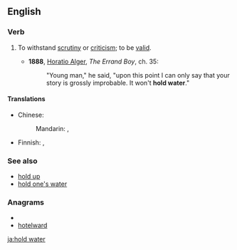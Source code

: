 ==English==

===Verb===
{{infl|en|verb|head=[[to]] [[hold]] [[water]]}}

# {{idiom}} To withstand [[scrutiny]] or [[criticism]]; to be [[valid]].
#* '''1888''', [[w:Horatio Alger, Jr.|Horatio Alger]], ''The Errand Boy'', ch. 35:
#*: "Young man," he said, "upon this point I can only say that your story is grossly improbable. It won't '''hold water'''."

====Translations====
{{trans-top|withstand scrutiny}}
* Chinese:
*: Mandarin: {{t|zh|站得住腳|sc=Hani}}, {{t|zh|站得住脚|tr=zhàndezhù jiǎo|sc=Hani}}
{{trans-mid}}
* Finnish: {{t|fi|pitää vettä}},  {{t|fi|kestää tarkastelua}}
{{trans-bottom}}

===See also===
* [[hold up]]
* [[hold one's water]]

===Anagrams===
* {{alphagram|adehlortw}}
* [[hotelward#English|hotelward]]

[[ja:hold water]]